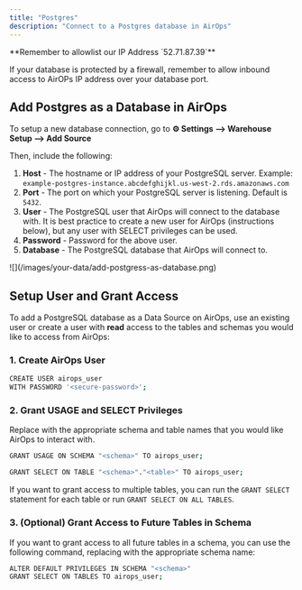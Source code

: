 ```yaml
---
title: "Postgres"
description: "Connect to a Postgres database in AirOps"
---
```


<Info>
**Remember to allowlist our IP Address `52.71.87.39`**

If your database is protected by a firewall, remember to allow inbound access to AirOPs IP address over your database port.
</Info>

## Add Postgres as a Database in AirOps

To setup a new database connection, go to **⚙️ Settings —> Warehouse Setup —> Add Source**

Then, include the following:

1. **Host** - The hostname or IP address of your PostgreSQL server.
	Example: `example-postgres-instance.abcdefghijkl.us-west-2.rds.amazonaws.com`
2. **Port** - The port on which your PostgreSQL server is listening. Default is `5432`.
3. **User** - The PostgreSQL user that AirOps will connect to the database with. It is best practice to create a new user for AirOps (instructions below), but any user with SELECT privileges can be used.
4. **Password** - Password for the above user.
5. **Database** - The PostgreSQL database that AirOps will connect to.

<Frame>
![](/images/your-data/add-postgress-as-database.png)
</Frame>

## Setup User and Grant Access

To add a PostgreSQL database as a Data Source on AirOps, use an existing user or create a user with **read** access to the tables and schemas you would like to access from AirOps:

### 1\. Create AirOps User

```bash
CREATE USER airops_user
WITH PASSWORD '<secure-password>';
```

### 2\. Grant USAGE and SELECT Privileges

Replace with the appropriate schema and table names that you would like AirOps to interact with.

```bash
GRANT USAGE ON SCHEMA "<schema>" TO airops_user;

GRANT SELECT ON TABLE "<schema>"."<table>" TO airops_user;
```

If you want to grant access to multiple tables, you can run the `GRANT SELECT` statement for each table or run `GRANT SELECT ON ALL TABLES`.

### 3\. (Optional) Grant Access to Future Tables in Schema

If you want to grant access to all future tables in a schema, you can use the following command, replacing with the appropriate schema name:

```bash
ALTER DEFAULT PRIVILEGES IN SCHEMA "<schema>"
GRANT SELECT ON TABLES TO airops_user;
```
